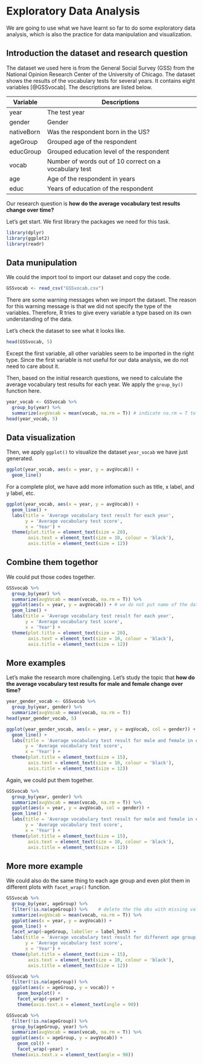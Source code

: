 # Exploratory Data Analysis

We are going to use what we have learnt so far to do some exploratory data analysis, which is also the practice for data manipulation and visualization.

## Introduction the dataset and research question

The dataset we used here is from the General Social Survey (GSS) from the National Opinion Research Center of the University of Chicago. The dataset shows the results of the vocabulary tests for several years. It contains eight variables [@GSSvocab]. The descriptions are listed below.

| Variable   | Descriptions                                           |
|------------|--------------------------------------------------------|
| year       | The test year                                          |
| gender     | Gender                                                 |
| nativeBorn | Was the respondent born in the US?                     |
| ageGroup   | Grouped age of the respondent                          |
| educGroup  | Grouped education level of the respondent              |
| vocab      | Number of words out of 10 correct on a vocabulary test |
| age        | Age of the respondent in years                         |
| educ       | Years of education of the respondent                   |

Our research question is **how do the average vocabulary test results change over time?**

Let's get start. We first library the packages we need for this task.

```r
library(dplyr)
library(ggplot2)
library(readr)
```


## Data munipulation

We could the import tool to import our dataset and copy the code.

```r
GSSvocab <- read_csv("GSSvocab.csv")
```

There are some warning messages when we import the dataset. The reason for this warning message is that we did not specify the type of the variables. Therefore, R tries to give every variable a type based on its own understanding of the data.

Let's check the dataset to see what it looks like.

```r
head(GSSvocab, 5)
```

Except the first variable, all other variables seem to be imported in the right type. Since the first variable is not useful for our data analysis, we do not need to care about it.

Then, based on the initial research questions, we need to calculate the average vocabulary test results for each year. We apply the ``group_by()`` function here.

```r
year_vocab <- GSSvocab %>%
  group_by(year) %>%
  summarize(avgVocab = mean(vocab, na.rm = T)) # indicate na.rm = T to deal with missing value
head(year_vocab, 5)
```

## Data visualization

Then, we apply ``ggplot()`` to visualize the dataset ``year_vocab`` we have just generated.

```r
ggplot(year_vocab, aes(x = year, y = avgVocab)) +
  geom_line()
```

For a complete plot, we have add more infomation such as title, x label, and y label, etc.

```r
ggplot(year_vocab, aes(x = year, y = avgVocab)) +
  geom_line() +
  labs(title = 'Average vocabulary test result for each year',
       y = 'Average vocabulary test score',
       x = 'Year') +
  theme(plot.title = element_text(size = 20),
        axis.text = element_text(size = 10, colour = 'black'),
        axis.title = element_text(size = 12))
```

## Combine them togethor

We could put those codes together.

```r
GSSvocab %>%
  group_by(year) %>%
  summarize(avgVocab = mean(vocab, na.rm = T)) %>%
  ggplot(aes(x = year, y = avgVocab)) + # we do not put name of the dataset here
  geom_line() +
  labs(title = 'Average vocabulary test result for each year',
       y = 'Average vocabulary test score',
       x = 'Year') +
  theme(plot.title = element_text(size = 20),
        axis.text = element_text(size = 10, colour = 'black'),
        axis.title = element_text(size = 12))
```

## More examples

Let's make the research more challenging. Let's study the topic that **how do the average vocabulary test results for male and female change over time?**

```r
year_gender_vocab <- GSSvocab %>%
  group_by(year, gender) %>%
  summarize(avgVocab = mean(vocab, na.rm = T))
head(year_gender_vocab, 5)
```

```r
ggplot(year_gender_vocab, aes(x = year, y = avgVocab, col = gender)) +
  geom_line() +
  labs(title = 'Average vocabulary test result for male and female in each year',
       y = 'Average vocabulary test score',
       x = 'Year') +
  theme(plot.title = element_text(size = 15),
        axis.text = element_text(size = 10, colour = 'black'),
        axis.title = element_text(size = 12))
```

Again, we could put them together.

```r
GSSvocab %>%
  group_by(year, gender) %>%
  summarize(avgVocab = mean(vocab, na.rm = T)) %>%
  ggplot(aes(x = year, y = avgVocab, col = gender)) +
  geom_line() +
  labs(title = 'Average vocabulary test result for male and female in each year',
       y = 'Average vocabulary test score',
       x = 'Year') +
  theme(plot.title = element_text(size = 15),
        axis.text = element_text(size = 10, colour = 'black'),
        axis.title = element_text(size = 12))
```

## More more example

We could also do the same thing to each age group and even plot them in different plots with ``facet_wrap()`` function.

```r
GSSvocab %>%
  group_by(year, ageGroup) %>%
  filter(!is.na(ageGroup)) %>%    # delete the the obs with missing values in ageGroup
  summarize(avgVocab = mean(vocab, na.rm = T)) %>%
  ggplot(aes(x = year, y = avgVocab)) +
  geom_line() +
  facet_wrap(~ageGroup, labeller = label_both) +
  labs(title = 'Average vocabulary test result for different age group in each year',
       y = 'Average vocabulary test score',
       x = 'Year') +
  theme(plot.title = element_text(size = 15),
        axis.text = element_text(size = 10, colour = 'black'),
        axis.title = element_text(size = 12))
```

```r
GSSvocab %>%
  filter(!is.na(ageGroup)) %>%
  ggplot(aes(x = ageGroup, y = vocab)) +
    geom_boxplot() +
    facet_wrap(~year) +
    theme(axis.text.x = element_text(angle = 90))
```

```r
GSSvocab %>%
  filter(!is.na(ageGroup)) %>%
  group_by(ageGroup, year) %>%
  summarize(avgVocab = mean(vocab, na.rm = T)) %>%
  ggplot(aes(x = ageGroup, y = avgVocab)) +
    geom_col() +
    facet_wrap(~year) +
  theme(axis.text.x = element_text(angle = 90))
```







